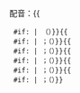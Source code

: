 <span style="font-weight: normal">配音：{{
  #if: {{{1|}}}| {{{2|}}}（{{配音2/core|{{{1|}}} }}）}}{{
  #if: {{{3|}}}| ；{{{4|}}}（{{配音2/core|{{{3|}}} }}）}}{{
  #if: {{{5|}}}| ；{{{6|}}}（{{配音2/core|{{{5|}}} }}）}}{{
  #if: {{{7|}}}| ；{{{8|}}}（{{配音2/core|{{{7|}}} }}）}}{{
  #if: {{{9|}}}| ；{{{10|}}}（{{配音2/core|{{{9|}}} }}）}}{{
  #if: {{{11|}}}| ；{{{12|}}}（{{配音2/core|{{{11|}}} }}）}}</span><noinclude>
{{Documentation|Template:配音/doc}}
</noinclude>